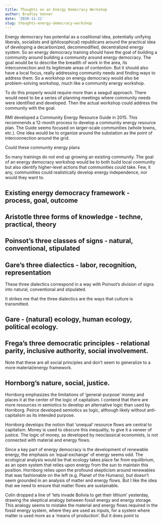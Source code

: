 ```yaml
---
title: Thoughts on an Energy Democracy Workshop
author: Bradley Venner
date: '2020-11-21'
slug: thoughts-energy-democracy-workshop
---
```

Energy democracy has potential as a coalitional idea, potentially unifying liberals, socialists and (philosophical) republicans around the practical idea of developing a decarbonized, decommodified, decentralized energy system.  So an energy democracy training should have the goal of building a community around building a community around energy democracy.  The goal would be to describe the breadth of work in the area, its interconnection and its legitimate areas of contention.  But it should also have a local focus, really addressing community needs and finding ways to address them. So a workshop on energy democracy would also be problem-solving workshop, much like a community energy workshop.

To do this properly would require more than a seagull approach.  There would need to be a series of planning meetings where community needs were identified and developed.  Then the actual workshop could address the community with the goal.

RMI developed a Community Energy Resource Guide in 2015.  This recommends a 12-month process to develop a community energy resource plan.  The Guide seems focused on larger-scale communities (whole towns, etc.).  One idea would be to organize around the substation as the point of interconnection around the grid.  

Could these community energy plans

So many trainings do not end up growing an existing community.  The goal of an energy democracy workshop would be to both build local community but also identify higher-level actions that communities could take.  Few, it any, communities could realistically develop energy independence, nor would they want to.

## Existing energy democracy framework - process, goal, outcome

## Aristotle three forms of knowledge - techne, practical, theory

## Poinsot's three classes of signs - natural, conventional, stipulated

## Gare's three dialectics - labor, recognition, representation

These three dialectics correspond in a way with Poinsot's division of signs into natural, conventional and stipulated.  

It strikes me that the three dialectics are the ways that culture is transmitted.  

## Gare - (natural) ecology, human ecology, political ecology.


## Frega's three democratic principles - relational parity, inclusive authority, social involvement.  

Note that these are all social principles and don't seem to generalize to a more material/energy framework.

## Hornborg's nature, social, justice.  

Hornborg emphasizes the limitations of 'general-purpose' money and places it at the center of the logic of capitalism.  I contend that there are more resources in semiotics to develop an alternative logic than used by Hornborg.  Peirce developed semiotics as logic, although likely without anti-capitalism as its intended purpose.  

Hornborg develops the notion that 'unequal' resource flows are central to capitalism.  Money is used to obscure this inequality, to give it a veneer of justice.  The logic of money, as developed by neoclassical economists, is not connected with material and energy flows.

Since a key part of energy democracy is the development of renewable energy, the emphasis on 'equal exchange' of energy seems odd.  The ecological analysis would be that ecology takes place far from equilibrium, as an open system that relies upon energy from the sun to maintain this position.  Hornborg relies upon the profound skepticism around renewables that was fashionable on the left (e.g. Planet of the Humans), but doesn't seem grounded in an analysis of matter and energy flows.  But I like the idea that we need to ensure that matter flows are sustainable.  

Colin dropped a line of 'lets invade Bolivia to get their lithium' yesterday, drawing the skeptical analogy between fossil energy and energy storage.  This analogy seems to mistake the material and energy flows required in the fossil energy system, where they are used as inputs, for a system where matter is used more as a 'means of production'.  But it does point to
